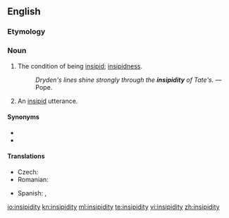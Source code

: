 ==English==

===Etymology===
{{suffix|insipid|ity|lang=en}}

===Noun===
{{en-noun|~|insipidities}}

# {{lb|en|uncountable}} The condition of being [[insipid]]; [[insipidness]].
#: ''Dryden's lines shine strongly through the '''insipidity''' of Tate's.'' &mdash; Pope.
# {{lb|en|countable}} An [[insipid]] utterance.

====Synonyms====
* {{l|en|insipidness}}
* {{l|en|wearishness}}

====Translations====
{{trans-top|condition of being insipid}}
* Czech: {{t|cs|mdlost|f}}
* Romanian: {{t+|ro|insipiditate|f}}
{{trans-mid}}
* Spanish: {{t+|es|insipidez|f}}, {{t+|es|desazón|f}}
{{trans-bottom}}

[[io:insipidity]]
[[kn:insipidity]]
[[ml:insipidity]]
[[te:insipidity]]
[[vi:insipidity]]
[[zh:insipidity]]